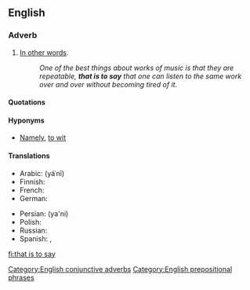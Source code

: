 ==English==

===Adverb===
{{en-adv|-|pos=[[that]] [[is]] [[to]] [[say]]}}

# {{context|conjunctive}} [[in other words|In other words]]. {{non-gloss definition|Used to introduce a [[clarification]], simplification, or explanation}}
#: ''One of the best things about works of music is that they are repeatable, '''that is to say''' that one can listen to the same work over and over without becoming tired of it.''

====Quotations====
{{seeCites}}

====Hyponyms====
* {{sense|in other words}} [[namely|Namely]], [[to wit]]

====Translations====
{{trans-top|in other words}}
* Arabic: {{Arab|[[يعني]]}} (yáʿnī)
* Finnish: {{t-|fi|toisin sanoen}}
* French: {{t-|fr|c'est à dire}}
* German: {{t+|de|das heißt}}
{{trans-mid}}
* Persian: {{fa-Arab|[[یعنی]]}} (ya'ni)
* Polish: {{t+|pl|czyli}}
* Russian: {{t+|ru|то есть|sc=Cyrl}}
* Spanish: {{t-|es|o sea}}, {{t|es|es decir}}
{{trans-bottom}}

[[Category:English conjunctive adverbs]]
[[Category:English prepositional phrases]]
[[fi:that is to say]]